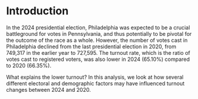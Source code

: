 # Introduction

In the 2024 presidential election, Philadelphia was expected to be a crucial battleground for votes in Pennsylvania, and thus potentially to be pivotal for the outcome of the race as a whole. However, the number of votes cast in Philadelphia declined from the last presidential election in 2020, from 749,317 in the earlier year to 727,595. The turnout rate, which is the ratio of votes cast to registered voters, was also lower in 2024 (65.10%) compared to 2020 (66.35%).

What explains the lower turnout? In this analysis, we look at how several different electoral and demographic factors may have influenced turnout changes between 2024 and 2020.